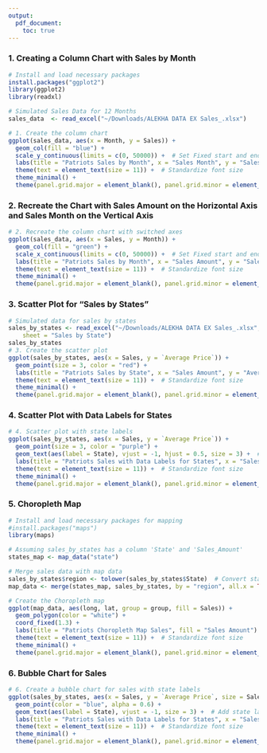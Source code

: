 ```yaml
---
output: 
  pdf_document: 
    toc: true
---
```

### 1. **Creating a Column Chart with Sales by Month**

```r
# Install and load necessary packages
install.packages("ggplot2")
library(ggplot2)
library(readxl)

# Simulated Sales Data for 12 Months
sales_data  <- read_excel("~/Downloads/ALEKHA DATA EX Sales_.xlsx")

# 1. Create the column chart
ggplot(sales_data, aes(x = Month, y = Sales)) +
  geom_col(fill = "blue") +
  scale_y_continuous(limits = c(0, 50000)) +  # Set Fixed start and end to 0 and 50,000
  labs(title = "Patriots Sales by Month", x = "Sales Month", y = "Sales Amount") +
  theme(text = element_text(size = 11)) +  # Standardize font size
  theme_minimal() +
  theme(panel.grid.major = element_blank(), panel.grid.minor = element_blank())  # Remove unnecessary gridlines
```

### 2. **Recreate the Chart with Sales Amount on the Horizontal Axis and Sales Month on the Vertical Axis**

```r
# 2. Recreate the column chart with switched axes
ggplot(sales_data, aes(x = Sales, y = Month)) +
  geom_col(fill = "green") +
  scale_x_continuous(limits = c(0, 50000)) +  # Set Fixed start and end to 0 and 50,000
  labs(title = "Patriots Sales by Month", x = "Sales Amount", y = "Sales Month") +
  theme(text = element_text(size = 11)) +  # Standardize font size
  theme_minimal() +
  theme(panel.grid.major = element_blank(), panel.grid.minor = element_blank())  # Remove unnecessary gridlines
```

### 3. **Scatter Plot for "Sales by States"**



```r
# Simulated data for sales by states
sales_by_states <- read_excel("~/Downloads/ALEKHA DATA EX Sales_.xlsx", 
    sheet = "Sales by State")
sales_by_states
# 3. Create the scatter plot
ggplot(sales_by_states, aes(x = Sales, y = `Average Price`)) +
  geom_point(size = 3, color = "red") +
  labs(title = "Patriots Sales by State", x = "Sales Amount", y = "Average Price") +
  theme(text = element_text(size = 11)) +  # Standardize font size
  theme_minimal() +
  theme(panel.grid.major = element_blank(), panel.grid.minor = element_blank())  # Remove unnecessary gridlines
```

### 4. **Scatter Plot with Data Labels for States**

```r
# 4. Scatter plot with state labels
ggplot(sales_by_states, aes(x = Sales, y = `Average Price`)) +
  geom_point(size = 3, color = "purple") +
  geom_text(aes(label = State), vjust = -1, hjust = 0.5, size = 3) +  # Add state labels
  labs(title = "Patriots Sales with Data Labels for States", x = "Sales Amount", y = "Average Price") +
  theme(text = element_text(size = 11)) +  # Standardize font size
  theme_minimal() +
  theme(panel.grid.major = element_blank(), panel.grid.minor = element_blank())  # Remove unnecessary gridlines
```

### 5. **Choropleth Map**



```r
# Install and load necessary packages for mapping
#install.packages("maps")
library(maps)

# Assuming sales_by_states has a column 'State' and 'Sales_Amount'
states_map <- map_data("state")

# Merge sales data with map data
sales_by_states$region <- tolower(sales_by_states$State)  # Convert state names to lowercase
map_data <- merge(states_map, sales_by_states, by = "region", all.x = TRUE)

# Create the Choropleth map
ggplot(map_data, aes(long, lat, group = group, fill = Sales)) +
  geom_polygon(color = "white") +
  coord_fixed(1.3) +
  labs(title = "Patriots Choropleth Map Sales", fill = "Sales Amount") +
  theme(text = element_text(size = 11)) +  # Standardize font size
  theme_minimal() +
  theme(panel.grid.major = element_blank(), panel.grid.minor = element_blank())  # Remove unnecessary gridlines
```

### 6. **Bubble Chart for Sales**

```r
# 6. Create a bubble chart for sales with state labels
ggplot(sales_by_states, aes(x = Sales, y = `Average Price`, size = Sales)) +
  geom_point(color = "blue", alpha = 0.6) +
  geom_text(aes(label = State), vjust = -1, size = 3) +  # Add state labels
  labs(title = "Patriots Sales with Data Labels for States", x = "Sales Amount", y = "Average Price") +
  theme(text = element_text(size = 11)) +  # Standardize font size
  theme_minimal() +
  theme(panel.grid.major = element_blank(), panel.grid.minor = element_blank())  # Remove unnecessary gridlines
```